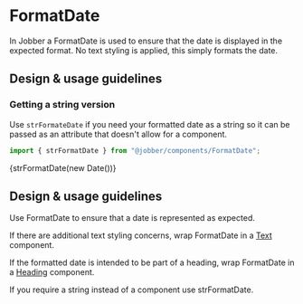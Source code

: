 
# FormatDate

<Meta title="Components/Utilities/FormatDate" />

In Jobber a FormatDate is used to ensure that the date is displayed in the
expected format. No text styling is applied, this simply formats the date.

## Design & usage guidelines

### Getting a string version

Use `strFormateDate` if you need your formatted date as a string so it can be
passed as an attribute that doesn't allow for a component.

```ts
import { strFormatDate } from "@jobber/components/FormatDate";
```

<Canvas>
  <Text>{strFormatDate(new Date())}</Text>
</Canvas>

## Design & usage guidelines

Use FormatDate to ensure that a date is represented as expected.

If there are additional text styling concerns, wrap FormatDate in a
[Text](../?path=/docs/components-text-and-typography-text-docs--page) component.

If the formatted date is intended to be part of a heading, wrap FormatDate in a
[Heading](../?path=/docs/components-text-and-typography-heading-docs--page)
component.

If you require a string instead of a component use strFormatDate.
